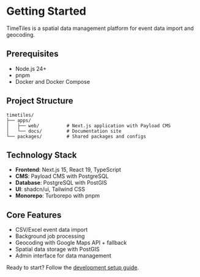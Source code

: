# Getting Started

TimeTiles is a spatial data management platform for event data import and geocoding.

## Prerequisites

- Node.js 24+
- pnpm 
- Docker and Docker Compose

## Project Structure

```
timetiles/
├── apps/
│   ├── web/          # Next.js application with Payload CMS
│   └── docs/         # Documentation site
└── packages/         # Shared packages and configs
```

## Technology Stack

- **Frontend**: Next.js 15, React 19, TypeScript
- **CMS**: Payload CMS with PostgreSQL
- **Database**: PostgreSQL with PostGIS
- **UI**: shadcn/ui, Tailwind CSS
- **Monorepo**: Turborepo with pnpm

## Core Features

- CSV/Excel event data import
- Background job processing
- Geocoding with Google Maps API + fallback
- Spatial data storage with PostGIS
- Admin interface for data management

Ready to start? Follow the [development setup guide](/getting-started/quick-start).
